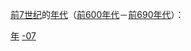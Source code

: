 {{Catnav|頁面分類|历史|歷史學|年代学|年代}}
{{Catnav|頁面分類|人文學科|歷史學|年代学|年代}}

[[前7世纪|前7世纪]]的[[年代|年代]]（[[前600年代|前600年代]]－[[前690年代|前690年代]]）：

{{世纪各年代导航}}

[[Category:前7世纪|年]]
[[Category:年代|-07]]